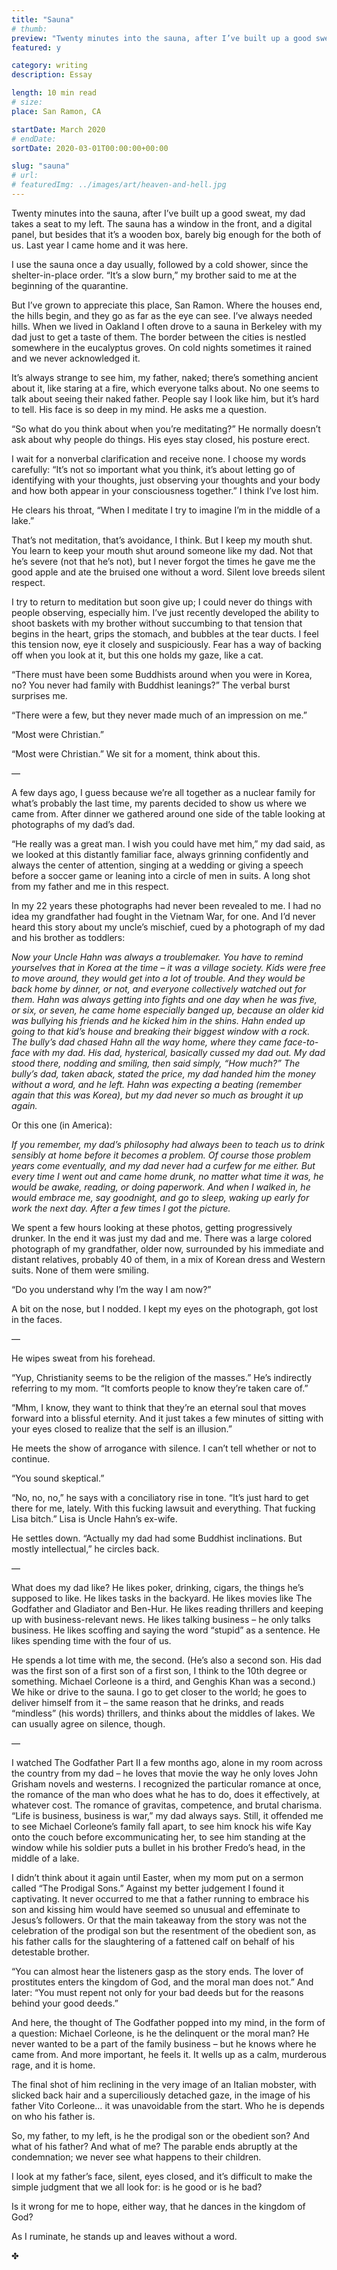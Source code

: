 ```yaml
---
title: "Sauna"
# thumb:
preview: "Twenty minutes into the sauna, after I’ve built up a good sweat, my dad takes a seat to my left. The sauna has a window in the front, and a digital panel, but besides that it’s a wooden box, barely big enough for the both of us. Last year I came home and it was here."
featured: y

category: writing
description: Essay

length: 10 min read
# size:
place: San Ramon, CA

startDate: March 2020
# endDate:
sortDate: 2020-03-01T00:00:00+00:00

slug: "sauna"
# url:
# featuredImg: ../images/art/heaven-and-hell.jpg
---
```


Twenty minutes into the sauna, after I’ve built up a good sweat, my dad takes a seat to my left. The sauna has a window in the front, and a digital panel, but besides that it’s a wooden box, barely big enough for the both of us. Last year I came home and it was here.

I use the sauna once a day usually, followed by a cold shower, since the shelter-in-place order. “It’s a slow burn,” my brother said to me at the beginning of the quarantine.

But I’ve grown to appreciate this place, San Ramon. Where the houses end, the hills begin, and they go as far as the eye can see. I’ve always needed hills. When we lived in Oakland I often drove to a sauna in Berkeley with my dad just to get a taste of them. The border between the cities is nestled somewhere in the eucalyptus groves. On cold nights sometimes it rained and we never acknowledged it.

It’s always strange to see him, my father, naked; there’s something ancient about it, like staring at a fire, which everyone talks about. No one seems to talk about seeing their naked father. People say I look like him, but it’s hard to tell. His face is so deep in my mind.
He asks me a question.

“So what do you think about when you’re meditating?” He normally doesn’t ask about why people do things. His eyes stay closed, his posture erect.

I wait for a nonverbal clarification and receive none. I choose my words carefully: “It’s not so important what you think, it’s about letting go of identifying with your thoughts, just observing your thoughts and your body and how both appear in your consciousness together.”
I think I’ve lost him.

He clears his throat, “When I meditate I try to imagine I’m in the middle of a lake.”

That’s not meditation, that’s avoidance, I think. But I keep my mouth shut. You learn to keep your mouth shut around someone like my dad. Not that he’s severe (not that he’s not), but I never forgot the times he gave me the good apple and ate the bruised one without a word. Silent love breeds silent respect.

I try to return to meditation but soon give up; I could never do things with people observing, especially him. I’ve just recently developed the ability to shoot baskets with my brother without succumbing to that tension that begins in the heart, grips the stomach, and bubbles at the tear ducts. I feel this tension now, eye it closely and suspiciously. Fear has a way of backing off when you look at it, but this one holds my gaze, like a cat.

“There must have been some Buddhists around when you were in Korea, no? You never had family with Buddhist leanings?” The verbal burst surprises me.

“There were a few, but they never made much of an impression on me.”

“Most were Christian.”

“Most were Christian.” We sit for a moment, think about this.

—

A few days ago, I guess because we’re all together as a nuclear family for what’s probably the last time, my parents decided to show us where we came from. After dinner we gathered around one side of the table looking at photographs of my dad’s dad.

“He really was a great man. I wish you could have met him,” my dad said, as we looked at this distantly familiar face, always grinning confidently and always the center of attention, singing at a wedding or giving a speech before a soccer game or leaning into a circle of men in suits. A long shot from my father and me in this respect.

In my 22 years these photographs had never been revealed to me. I had no idea my grandfather had fought in the Vietnam War, for one. And I’d never heard this story about my uncle’s mischief, cued by a photograph of my dad and his brother as toddlers:

_Now your Uncle Hahn was always a troublemaker. You have to remind yourselves that in Korea at the time – it was a village society. Kids were free to move around, they would get into a lot of trouble. And they would be back home by dinner, or not, and everyone collectively watched out for them. Hahn was always getting into fights and one day when he was five, or six, or seven, he came home especially banged up, because an older kid was bullying his friends and he kicked him in the shins. Hahn ended up going to that kid’s house and breaking their biggest window with a rock. The bully’s dad chased Hahn all the way home, where they came face-to-face with my dad. His dad, hysterical, basically cussed my dad out. My dad stood there, nodding and smiling, then said simply, “How much?” The bully’s dad, taken aback, stated the price, my dad handed him the money without a word, and he left. Hahn was expecting a beating (remember again that this was Korea), but my dad never so much as brought it up again._

Or this one (in America):

_If you remember, my dad’s philosophy had always been to teach us to drink sensibly at home before it becomes a problem. Of course those problem years come eventually, and my dad never had a curfew for me either. But every time I went out and came home drunk, no matter what time it was, he would be awake, reading, or doing paperwork. And when I walked in, he would embrace me, say goodnight, and go to sleep, waking up early for work the next day. After a few times I got the picture._

We spent a few hours looking at these photos, getting progressively drunker. In the end it was just my dad and me. There was a large colored photograph of my grandfather, older now, surrounded by his immediate and distant relatives, probably 40 of them, in a mix of Korean dress and Western suits. None of them were smiling.

“Do you understand why I’m the way I am now?”

A bit on the nose, but I nodded. I kept my eyes on the photograph, got lost in the faces.

—

He wipes sweat from his forehead.

“Yup, Christianity seems to be the religion of the masses.” He’s indirectly referring to my mom. “It comforts people to know they’re taken care of.”

“Mhm, I know, they want to think that they’re an eternal soul that moves forward into a blissful eternity. And it just takes a few minutes of sitting with your eyes closed to realize that the self is an illusion.”

He meets the show of arrogance with silence. I can’t tell whether or not to continue.

“You sound skeptical.”

“No, no, no,” he says with a conciliatory rise in tone. “It’s just hard to get there for me, lately. With this fucking lawsuit and everything. That fucking Lisa bitch.” Lisa is Uncle Hahn’s ex-wife.

He settles down. “Actually my dad had some Buddhist inclinations. But mostly intellectual,” he circles back.

—

What does my dad like? He likes poker, drinking, cigars, the things he’s supposed to like. He likes tasks in the backyard. He likes movies like The Godfather and Gladiator and Ben-Hur. He likes reading thrillers and keeping up with business-relevant news. He likes talking business – he only talks business. He likes scoffing and saying the word “stupid” as a sentence. He likes spending time with the four of us.

He spends a lot time with me, the second. (He’s also a second son. His dad was the first son of a first son of a first son, I think to the 10th degree or something. Michael Corleone is a third, and Genghis Khan was a second.) We hike or drive to the sauna. I go to get closer to the world; he goes to deliver himself from it – the same reason that he drinks, and reads “mindless” (his words) thrillers, and thinks about the middles of lakes. We can usually agree on silence, though.

—

I watched The Godfather Part II a few months ago, alone in my room across the country from my dad – he loves that movie the way he only loves John Grisham novels and westerns. I recognized the particular romance at once, the romance of the man who does what he has to do, does it effectively, at whatever cost. The romance of gravitas, competence, and brutal charisma. “Life is business, business is war,” my dad always says. Still, it offended me to see Michael Corleone’s family fall apart, to see him knock his wife Kay onto the couch before excommunicating her, to see him standing at the window while his soldier puts a bullet in his brother Fredo’s head, in the middle of a lake.

I didn’t think about it again until Easter, when my mom put on a sermon called “The Prodigal Sons.” Against my better judgement I found it captivating. It never occurred to me that a father running to embrace his son and kissing him would have seemed so unusual and effeminate to Jesus’s followers. Or that the main takeaway from the story was not the celebration of the prodigal son but the resentment of the obedient son, as his father calls for the slaughtering of a fattened calf on behalf of his detestable brother.

“You can almost hear the listeners gasp as the story ends. The lover of prostitutes enters the kingdom of God, and the moral man does not.” And later: “You must repent not only for your bad deeds but for the reasons behind your good deeds.”

And here, the thought of The Godfather popped into my mind, in the form of a question: Michael Corleone, is he the delinquent or the moral man? He never wanted to be a part of the family business – but he knows where he came from. And more important, he feels it. It wells up as a calm, murderous rage, and it is home.

The final shot of him reclining in the very image of an Italian mobster, with slicked back hair and a superciliously detached gaze, in the image of his father Vito Corleone… it was unavoidable from the start. Who he is depends on who his father is.

So, my father, to my left, is he the prodigal son or the obedient son? And what of his father? And what of me? The parable ends abruptly at the condemnation; we never see what happens to their children.

I look at my father’s face, silent, eyes closed, and it’s difficult to make the simple judgment that we all look for: is he good or is he bad?

Is it wrong for me to hope, either way, that he dances in the kingdom of God?

As I ruminate, he stands up and leaves without a word.

✤
